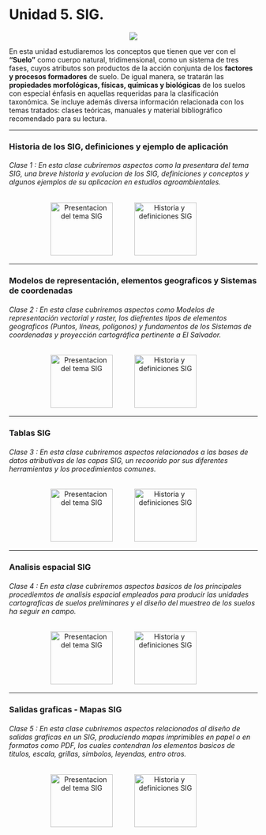 # **Unidad 5. SIG.** {-} 

<!-- <center>![](Imagenes/sig2.jpg)</center> -->
<center>![](Imagenes/sig_geografia2.jpg)</center>

En esta unidad estudiaremos los conceptos que tienen que ver con el **“Suelo”** como cuerpo natural, tridimensional, como un sistema de tres fases, cuyos atributos son productos de la acción conjunta de los **factores y procesos formadores** de suelo. De igual manera, se tratarán las **propiedades morfológicas, físicas, químicas y biológicas** de los suelos con especial énfasis en aquellas requeridas para la clasificación taxonómica. Se incluye además diversa información relacionada con los temas tratados: clases teóricas, manuales y material bibliográfico recomendado para su lectura.

---

### Historia de los SIG, definiciones y ejemplo de aplicación {-}

###### _Clase 1_ : En esta clase cubriremos aspectos como la presentara del tema SIG, una breve historia y evolucion de los SIG, definiciones y conceptos y algunos ejemplos de su aplicacion en estudios agroambientales.{-}

<div>
<p style = 'text-align:center;'>
<a style = 'padding-right: 40px;' href="pdf/Unidad5/xxx.pdf" target="_blank" title="Presentacion del tema SIG"><img src="Imagenes/presentacion4.png" alt="Presentacion del tema SIG" width="126" height="107"/></a>
<a style = 'padding-right: 40px;' href="pdf/Unidad5/xxx.pdf" target="_blank" title="Historia y definiciones SIG"><img src="Imagenes/presentacion3.png" alt="Historia y definiciones SIG" width="126" height="107"/></a>
</p>
</div>

---

### Modelos de representación, elementos geograficos y Sistemas de coordenadas {-}

###### _Clase 2_ : En esta clase cubriremos aspectos como Modelos de representación vectorial y raster, los diefrentes tipos de elementos geograficos (Puntos, líneas, polígonos) y fundamentos de los Sistemas de coordenadas y proyección cartográfica pertinente a El Salvador.{-}

<div>
<p style = 'text-align:center;'>
<a style = 'padding-right: 40px;' href="pdf/Unidad5/xxx.pdf" target="_blank" title="Presentacion del tema SIG"><img src="Imagenes/presentacion4.png" alt="Presentacion del tema SIG" width="126" height="107"/></a>
<a style = 'padding-right: 40px;' href="pdf/Unidad5/xxx.pdf" target="_blank" title="Historia y definiciones SIG"><img src="Imagenes/presentacion3.png" alt="Historia y definiciones SIG" width="126" height="107"/></a>
</p>
</div>

---

### Tablas SIG {-}

###### _Clase 3_ : En esta clase cubriremos aspectos relacionados a las bases de datos atributivas de las capas SIG, un recoorido por sus diferentes herramientas y los procedimientos comunes.{-}

<div>
<p style = 'text-align:center;'>
<a style = 'padding-right: 40px;' href="pdf/Unidad5/xxx.pdf" target="_blank" title="Presentacion del tema SIG"><img src="Imagenes/presentacion4.png" alt="Presentacion del tema SIG" width="126" height="107"/></a>
<a style = 'padding-right: 40px;' href="pdf/Unidad5/xxx.pdf" target="_blank" title="Historia y definiciones SIG"><img src="Imagenes/presentacion3.png" alt="Historia y definiciones SIG" width="126" height="107"/></a>
</p>
</div>

---

### Analisis espacial SIG {-}

###### _Clase 4_ : En esta clase cubriremos aspectos basicos de los principales procediemtos de analisis espacial empleados para producir las unidades cartograficas de suelos preliminares y el diseño del muestreo de los suelos ha seguir en campo.{-}

<div>
<p style = 'text-align:center;'>
<a style = 'padding-right: 40px;' href="pdf/Unidad5/xxx.pdf" target="_blank" title="Presentacion del tema SIG"><img src="Imagenes/presentacion4.png" alt="Presentacion del tema SIG" width="126" height="107"/></a>
<a style = 'padding-right: 40px;' href="pdf/Unidad5/xxx.pdf" target="_blank" title="Historia y definiciones SIG"><img src="Imagenes/presentacion3.png" alt="Historia y definiciones SIG" width="126" height="107"/></a>
</p>
</div>

---

### Salidas graficas - Mapas SIG {-}

###### _Clase 5_ : En esta clase cubriremos aspectos relacionados al diseño de salidas graficas en un SIG, produciendo mapas imprimibles en papel o en formatos como PDF, los cuales contendran los elementos basicos de titulos, escala, grillas, simbolos, leyendas, entro otros.{-}

<div>
<p style = 'text-align:center;'>
<a style = 'padding-right: 40px;' href="pdf/Unidad5/xxx.pdf" target="_blank" title="Presentacion del tema SIG"><img src="Imagenes/presentacion4.png" alt="Presentacion del tema SIG" width="126" height="107"/></a>
<a style = 'padding-right: 40px;' href="pdf/Unidad5/xxx.pdf" target="_blank" title="Historia y definiciones SIG"><img src="Imagenes/presentacion3.png" alt="Historia y definiciones SIG" width="126" height="107"/></a>
</p>
</div>
